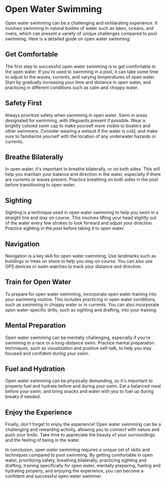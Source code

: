 # Open Water Swimming
Open water swimming can be a challenging and exhilarating experience. It involves swimming in natural bodies of water such as lakes, oceans, and rivers, which can present a variety of unique challenges compared to pool swimming. Here is a detailed guide on open water swimming:

## Get Comfortable
 The first step to successful open water swimming is to get comfortable in the open water. If you're used to swimming in a pool, it can take some time to adjust to the waves, currents, and varying temperatures of open water. Start by gradually increasing your time and distance in open water, and practicing in different conditions such as calm and choppy water.

## Safety First
 Always prioritize safety when swimming in open water. Swim in areas designated for swimming, with lifeguards present if possible. Wear a brightly colored swim cap to make yourself more visible to boaters and other swimmers. Consider wearing a wetsuit if the water is cold, and make sure to familiarize yourself with the location of any underwater hazards or currents.

## Breathe Bilaterally
 In open water, it's important to breathe bilaterally, or on both sides. This will help you maintain your balance and direction in the water, especially if there are currents or waves present. Practice breathing on both sides in the pool before transitioning to open water.

## Sighting
 Sighting is a technique used in open water swimming to help you swim in a straight line and stay on course. This involves lifting your head slightly out of the water every few strokes to look forward and adjust your direction. Practice sighting in the pool before taking it to open water.

## Navigation
 Navigation is a key skill for open water swimming. Use landmarks such as buildings or trees on shore to help you stay on course. You can also use GPS devices or swim watches to track your distance and direction.

## Train for Open Water
 To prepare for open water swimming, incorporate open water training into your swimming routine. This includes practicing in open water conditions, such as swimming in choppy water or in currents. You can also incorporate open water-specific drills, such as sighting and drafting, into your training.

## Mental Preparation
 Open water swimming can be mentally challenging, especially if you're swimming in a race or a long-distance swim. Practice mental preparation techniques, such as visualization and positive self-talk, to help you stay focused and confident during your swim.

## Fuel and Hydration
 Open water swimming can be physically demanding, so it's important to properly fuel and hydrate before and during your swim. Eat a balanced meal before your swim, and bring snacks and water with you to fuel up during breaks if needed.

## Enjoy the Experience
 Finally, don't forget to enjoy the experience! Open water swimming can be a challenging and rewarding activity, allowing you to connect with nature and push your limits. Take time to appreciate the beauty of your surroundings and the feeling of being in the water.

In conclusion, open water swimming requires a unique set of skills and techniques compared to pool swimming. By getting comfortable in open water, prioritizing safety, breathing bilaterally, practicing sighting and drafting, training specifically for open water, mentally preparing, fueling and hydrating properly, and enjoying the experience, you can become a confident and successful open water swimmer.

